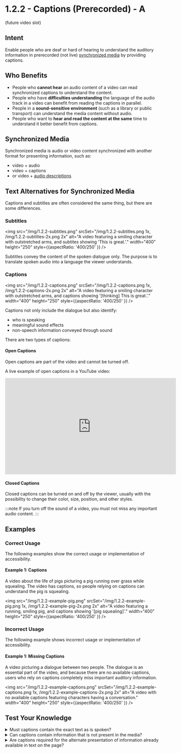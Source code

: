# 1.2.2 - Captions (Prerecorded) - A

(future video slot)

## Intent

Enable people who are deaf or hard of hearing to understand the auditory information in prerecorded (not live) [synchronized media](#synchronized-media) by providing captions.

## Who Benefits

- People who **cannot hear** an audio content of a video can read synchronized captions to understand the content.
- People who have **difficulties understanding** the language of the audio track in a video can benefit from reading the captions in parallel.
- People in a **sound-sensitive environment** (such as a library or public transport) can understand the media content without audio.
- People who want to **hear and read the content at the same** time to understand it better benefit from captions.

## Synchronized Media

Synchronized media is audio or video content synchronized with another format for presenting information, such as:
- video + audio
- video + captions
- or video + [audio descriptions](/docs/wcag-documents/glossary-of-terms#audio-descriptions)

## Text Alternatives for Synchronized Media

Captions and subtitles are often considered the same thing, but there are some differences.

### Subtitles

<img src="/img/1.2.2-subtitles.png" srcSet="/img/1.2.2-subtitles.png 1x, /img/1.2.2-subtitles-2x.png 2x" alt="A video featuring a smiling character with outstretched arms, and subtites showing 'This is great.'." width="400" height="250" style={{aspectRatio: '400/250' }} />

Subtitles convey the content of the spoken dialogue only. The purpose is to translate spoken audio into a language the viewer understands.

### Captions

<img src="/img/1.2.2-captions.png" srcSet="/img/1.2.2-captions.png 1x, /img/1.2.2-captions-2x.png 2x" alt="A video featuring a smiling character with outstretched arms, and captions showing '[thinking] This is great.'." width="400" height="250" style={{aspectRatio: '400/250' }} />

Captions not only include the dialogue but also identify:

- who is speaking
- meaningful sound effects
- non-speech information conveyed through sound

There are two types of captions:

#### Open Captions
Open captions are part of the video and cannot be turned off.

A live example of open captions in a YouTube video:
<iframe width="560" height="315" src="https://www.youtube.com/embed/HQWlYYFXM2M" title="YouTube Video - You Guys Need Captions! - Pharrell 'Happy' Parody" frameBorder="0" allow="accelerometer; autoplay; clipboard-write; encrypted-media; gyroscope; picture-in-picture" allowFullScreen></iframe>

#### Closed Captions
Closed captions can be turned on and off by the viewer, usually with the possibility to change their color, size, position, and other styles.

:::note
If you turn off the sound of a video, you must not miss any important audio content.
:::

## Examples

### Correct Usage

The following examples show the correct usage or implementation of accessibility.

#### Example 1: Captions

A video about the life of pigs picturing a pig running over grass while squealing. The video has captions, so people relying on captions can understand the pig is squealing.

<img src="/img/1.2.2-example-pig.png" srcSet="/img/1.2.2-example-pig.png 1x, /img/1.2.2-example-pig-2x.png 2x" alt="A video featuring a running, smiling pig, and captions showing '[pig squealing]'." width="400" height="250" style={{aspectRatio: '400/250' }} />

### Incorrect Usage

The following example shows incorrect usage or implementation of accessibility.

#### Example 1: Missing Captions

A video picturing a dialogue between two people. The dialogue is an essential part of the video, and because there are no available captions, users who rely on captions completely miss important auditory information.

<img src="/img/1.2.2-example-captions.png" srcSet="/img/1.2.2-example-captions.png 1x, /img/1.2.2-example-captions-2x.png 2x" alt="A video with no available captions featuring characters having a conversation." width="400" height="250" style={{aspectRatio: '400/250' }} />

## Test Your Knowledge

<details>
	<summary>Must captions contain the exact text as is spoken?</summary>
  No, captions sometimes simplify the spoken text both to make it easier to read and to avoid forcing the viewer to read at a very high speed. This is a standard procedure and does not invalidate a caption.
</details>

<details>
	<summary>Can captions contain information that is not present in the media?</summary>
  No, captions presenting new information that is not available in the media itself are considered invalid.
</details>

<details>
	<summary>Are captions required for the alternate presentation of information already available in text on the page?</summary>
  No, captions are not required when the synchronized media is an alternate presentation of information that is already available in text on the page.
</details>
